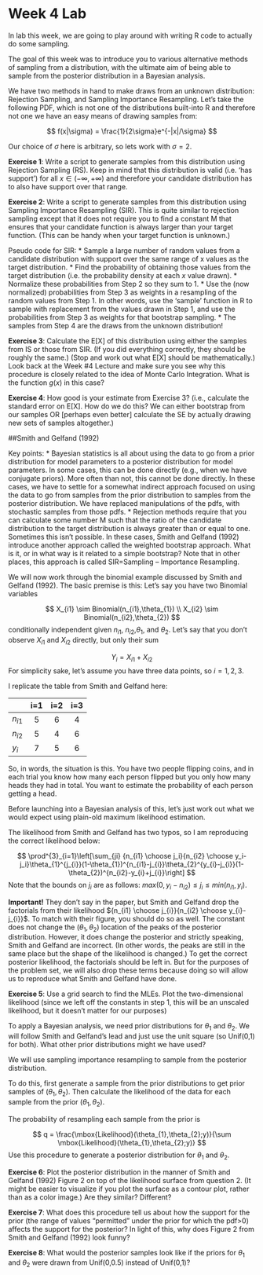 Week 4 Lab
========================================================

In lab this week, we are going to play around with writing R code to actually do some sampling.

The goal of this week was to introduce you to various alternative methods of sampling from a distribution, with the ultimate aim of being able to sample from the posterior distribution in a Bayesian analysis. 

We have two methods in hand to make draws from an unknown distribution: Rejection Sampling, and Sampling Importance Resampling. Let’s take the following PDF, which is not one of the distributions built-into R and therefore not one we have an easy means of drawing samples from:

$$
f(x|\sigma) = \frac{1}{2\sigma}e^{-|x|/\sigma}
$$

Our choice of $\sigma$ here is arbitrary, so lets work with $\sigma=2$.

**Exercise 1**: Write a script to generate samples from this distribution using Rejection Sampling (RS). Keep in mind that this distribution is valid (i.e. ‘has support’) for all $x \in (-\infty,+\infty)$ and therefore your candidate distribution has to also have support over that range.

**Exercise 2**: Write a script to generate samples from this distribution using Sampling Importance Resampling (SIR). This is quite similar to rejection sampling except that it does not require you to find a constant M that ensures that your candidate function is always larger than your target function. (This can be handy when your target function is unknown.)

Pseudo code for SIR:
*	Sample a large number of random values from a candidate distribution with support over the same range of x values as the target distribution.
*	Find the probability of obtaining those values from the target distribution (i.e. the probability density at each $x$ value drawn).
*	Normalize these probabilities from Step 2 so they sum to 1. 
*	Use the (now normalized) probabilities from Step 3 as weights in a resampling of the random values from Step 1. In other words, use the ‘sample’ function in R to sample with replacement from the values drawn in Step 1, and use the probabilities from Step 3 as weights for that bootstrap sampling.
*	The samples from Step 4 are the draws from the unknown distribution!

**Exercise 3**: Calculate the E[X] of this distribution using either the samples from IS or those from SIR. (If you did everything correctly, they should be roughly the same.) (Stop and work out what E[X] should be mathematically.) Look back at the Week #4 Lecture and make sure you see why this procedure is closely related to the idea of Monte Carlo Integration. What is the function $g(x)$ in this case?

**Exercise 4**: How good is your estimate from Exercise 3? (i.e., calculate the standard error on E[X]. How do we do this? We can either bootstrap from our samples OR [perhaps even better] calculate the SE by actually drawing new sets of samples altogether.)

##Smith and Gelfand (1992)

Key points:
* Bayesian statistics is all about using the data to go from a prior distribution for model parameters to a posterior distribution for model parameters. In some cases, this can be done directly (e.g., when we have conjugate priors). More often than not, this cannot be done directly. In these cases, we have to settle for a somewhat indirect approach focused on using the data to go from samples from the prior distribution to samples from the posterior distribution. We have replaced manipulations of the pdfs, with stochastic samples from those pdfs.
* Rejection methods require that you can calculate some number M such that the ratio of the candidate distribution to the target distribution is always greater than or equal to one. Sometimes this isn’t possible. In these cases, Smith and Gelfand (1992) introduce another approach called the weighted bootstrap approach. What is it, or in what way is it related to a simple bootstrap?  Note that in other places, this approach is called SIR=Sampling – Importance Resampling.

We will now work through the binomial example discussed by Smith and Gelfand (1992). The basic premise is this: Let’s say you have two Binomial variables

$$
X_{i1} \sim Binomial(n_{i1},\theta_{1}) \\
X_{i2} \sim Binomial(n_{i2},\theta_{2})
$$
conditionally independent given $n_{i1}$, $n_{i2}$,$\theta_{1}$, and $\theta_{2}$. Let’s say that you don’t observe $X_{i1}$ and $X_{i2}$ directly, but only their sum

$$
Y_{i} = X_{i1}+X_{i2} 
$$
For simplicity sake, let’s assume you have three data points, so $i=1,2,3$.

I replicate the table from Smith and Gelfand here:

|                     | i=1    | i=2     | i=3       |
| ------------------- |:--------:|:---------:|:---------:| 
| $n_{i1}$            |    5     |    6      |      4    |
| $n_{i2}$            |   5      |     4     |      6    | 
| $y_{i}$             |   7     |    5      |      6    |

So, in words, the situation is this. You have two people flipping coins, and in each trial you know how many each person flipped but you only how many heads they had in total. You want to estimate the probability of each person getting a head.

Before launching into a Bayesian analysis of this, let’s just work out what we would expect using plain-old maximum likelihood estimation.

The likelihood from Smith and Gelfand has two typos, so I am reproducing the correct likelihood below:

$$
\prod^{3}_{i=1}\left[\sum_{ji} {n_{i1} \choose j_i}{n_{i2} \choose y_i-j_i}\theta_{1}^{j_{i}}(1-\theta_{1})^{n_{i1}-j_{i}}\theta_{2}^{y_{i}-j_{i}}(1-\theta_{2})^{n_{i2}-y_{i}+j_{i}}\right]
$$
Note that the bounds on $j_{i}$ are as follows: $max(0,y_{i}-n_{i2}) \leq j_{i} \leq min(n_{i1},y_{i})$.

**Important!** They don't say in the paper, but Smith and Gelfand drop the factorials from their likelihood ${n_{i1} \choose j_{i}}{n_{i2} \choose y_{i}-j_{i}}$. To match with their figure, you should do so as well. The constant does not change the $(\theta_{1},\theta_{2})$ location of the peaks of the posterior distribution. However, it does change the posterior and strictly speaking, Smith and Gelfand are incorrect. (In other words, the peaks are still in the same place but the shape of the likelihood is changed.) To get the correct posterior likelihood, the factorials should be left in. But for the purposes of the problem set, we will also drop these terms because doing so will allow us to reproduce what Smith and Gelfand have done.  

**Exercise 5**: Use a grid search to find the MLEs. Plot the two-dimensional likelihood (since we left off the constants in step 1, this will be an unscaled likelihood, but it doesn’t matter for our purposes)

To apply a Bayesian analysis, we need prior distributions for $\theta_{1}$ and $\theta_{2}$. We will follow Smith and Gelfand’s lead and just use the unit square (so Unif(0,1) for both). What other prior distributions might we have used?

We will use sampling importance resampling to sample from the posterior distribution. 

To do this, first generate a sample from the prior distributions to get prior samples of $(\theta_{1},\theta_{2})$. Then calculate the likelihood of the data for each sample from the prior $(\theta_{1},\theta_{2})$.

The probability of resampling each sample from the prior is

$$
q = \frac{\mbox{Likelihood}(\theta_{1},\theta_{2};y)}{\sum \mbox{Likelihood}(\theta_{1},\theta_{2};y)}
$$
Use this procedure to generate a posterior distribution for $\theta_{1}$ and $\theta_{2}$.

**Exercise 6**: Plot the posterior distribution in the manner of Smith and Gelfand (1992) Figure 2 on top of the likelihood surface from question 2. (It might be easier to visualize if you plot the surface as a contour plot, rather than as a color image.) Are they similar? Different? 

**Exercise 7**: What does this procedure tell us about how the support for the prior (the range of values “permitted” under the prior for which the pdf>0) affects the support for the posterior? In light of this, why does Figure 2 from Smith and Gelfand (1992) look funny?

**Exercise 8**: What would the posterior samples look like if the priors for $\theta_{1}$ and $\theta_{2}$ were drawn from Unif(0,0.5) instead of Unif(0,1)?







